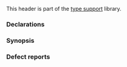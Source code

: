 {{cpp/header/title|limits}}
{{cpp/header/navbar}}

This header is part of the [[cpp/types|type support]] library.

===Declarations===
{{dsc begin}}
{{dsc inc|cpp/types/dsc numeric_limits}}
{{dsc inc|cpp/types/numeric_limits/dsc float_round_style}}
{{dsc inc|cpp/types/numeric_limits/dsc float_denorm_style}}
{{dsc end}}

===Synopsis===
{{cpp/synopsis/limits}}

===Defect reports===
{{dr list begin}}
{{dr list item|wg=lwg|dr=184|std=C++98|before=the definition of the specialization {{c/core|std::numeric_limits&lt;bool&gt;}} was not provided|after=provided}}
{{dr list item|wg=lwg|dr=559|std=C++98|before=the {{lc|std::numeric_limits}} specializations of cv-qualified&lt;br&gt;arithmetic types were missing in the synopsis|after=added}}
{{dr list end}}

{{langlinks|es|ja|ru|zh}}